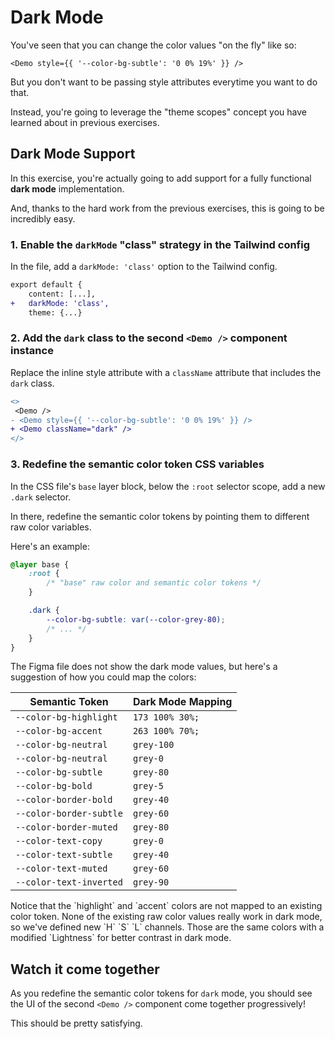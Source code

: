 # Dark Mode

You've seen that you can change the color values "on the fly" like so:

```tsx
<Demo style={{ '--color-bg-subtle': '0 0% 19%' }} />
```

But you don't want to be passing style attributes everytime you want to do that.

Instead, you're going to leverage the "theme scopes" concept you have learned about in previous exercises.

## Dark Mode Support

In this exercise, you're actually going to add support for a fully functional **dark mode** implementation.

And, thanks to the hard work from the previous exercises, this is going to be incredibly easy.

### 1. Enable the `darkMode` "class" strategy in the Tailwind config

In the <InlineFile file="tailwind.config.ts" /> file, add a `darkMode: 'class'` option to the Tailwind config.

```diff
export default {
	content: [...],
+	darkMode: 'class',
	theme: {...}
```

### 2. Add the `dark` class to the second `<Demo />` component instance

Replace the inline style attribute with a `className` attribute that includes the `dark` class.

```diff
<>
 <Demo />
- <Demo style={{ '--color-bg-subtle': '0 0% 19%' }} />
+ <Demo className="dark" />
</>
```

### 3. Redefine the semantic color token CSS variables

In the CSS file's `base` layer block, below the `:root` selector scope, add a new `.dark` selector.

In there, redefine the semantic color tokens by pointing them to different raw color variables.

Here's an example:

```css
@layer base {
	:root {
		/* "base" raw color and semantic color tokens */
	}

	.dark {
		--color-bg-subtle: var(--color-grey-80);
		/* ... */
	}
}
```

The Figma file does not show the dark mode values, but here's a suggestion of how you could map the colors:

| Semantic Token          | Dark Mode Mapping |
| ----------------------- | ----------------- |
| `--color-bg-highlight`  | `173 100% 30%;`   |
| `--color-bg-accent`     | `263 100% 70%;`   |
| `--color-bg-neutral`    | `grey-100`        |
| `--color-bg-neutral`    | `grey-0`          |
| `--color-bg-subtle`     | `grey-80`         |
| `--color-bg-bold`       | `grey-5`          |
| `--color-border-bold`   | `grey-40`         |
| `--color-border-subtle` | `grey-60`         |
| `--color-border-muted`  | `grey-80`         |
| `--color-text-copy`     | `grey-0`          |
| `--color-text-subtle`   | `grey-40`         |
| `--color-text-muted`    | `grey-60`         |
| `--color-text-inverted` | `grey-90`         |

<callout-info>
	Notice that the `highlight` and `accent` colors are not mapped to an existing
	color token. None of the existing raw color values really work in dark mode,
	so we've defined new `H` `S` `L` channels. Those are the same colors with a
	modified `Lightness` for better contrast in dark mode.
</callout-info>

## Watch it come together

As you redefine the semantic color tokens for `dark` mode, you should see the UI of the second `<Demo />` component come together progressively!

This should be pretty satisfying.
